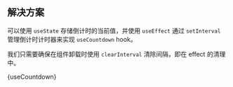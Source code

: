 

## 解决方案

可以使用 `useState` 存储倒计时的当前值，并使用 `useEffect` 通过 `setInterval` 管理倒计时计时器来实现 `useCountdown` hook。

我们只需要确保在组件卸载时使用 `clearInterval` 清除间隔，即在 effect 的清理中。

<MDXCodeBlock>
  {useCountdown}
</MDXCodeBlock>
